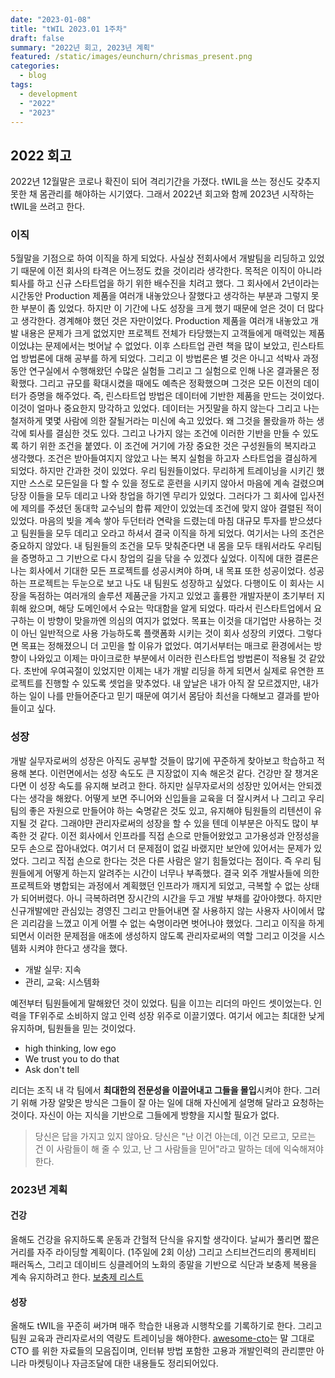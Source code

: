 ```yaml
---
date: "2023-01-08"
title: "tWIL 2023.01 1주차"
draft: false
summary: "2022년 회고, 2023년 계획"
featured: /static/images/eunchurn/chrismas_present.png
categories:
  - blog
tags:
  - development
  - "2022"
  - "2023"
---
```


## 2022 회고

2022년 12월말은 코로나 확진이 되어 격리기간을 가졌다. tWIL을 쓰는 정신도 갖추지 못한 채 몸관리를 해야하는 시기였다. 그래서 2022년 회고와 함께 2023년 시작하는 tWIL을 쓰려고 한다.

### 이직

5월말을 기점으로 하여 이직을 하게 되었다. 사실상 전회사에서 개발팀을 리딩하고 있었기 때문에 이전 회사의 타격은 어느정도 컸을 것이리라 생각한다. 목적은 이직이 아니라 퇴사를 하고 신규 스타트업을 하기 위한 배수진을 치려고 했다. 그 회사에서 2년이라는 시간동안 Production 제품을 여러개 내놓았으나 잘했다고 생각하는 부분과 그렇지 못한 부분이 좀 있었다. 하지만 이 기간에 나도 성장을 크게 했기 때문에 얻은 것이 더 많다고 생각한다. 경계해야 했던 것은 자만이었다. Production 제품을 여러개 내놓았고 개발 내용은 문제가 크게 없었지만 프로젝트 전체가 타당했는지 고객들에게 매력있는 제품이었냐는 문제에서는 벗어날 수 없었다. 이후 스타트업 관련 책을 많이 보았고, 린스타트업 방법론에 대해 공부를 하게 되었다. 그리고 이 방법론은 별 것은 아니고 석박사 과정동안 연구실에서 수행해왔던 수많은 실험들 그리고 그 실험으로 인해 나온 결과물은 정확했다. 그리고 규모를 확대시켰을 때에도 예측은 정확했으며 그것은 모든 이전의 데이터가 증명을 해주었다. 즉, 린스타트업 방법은 데이터에 기반한 제품을 만드는 것이었다. 이것이 얼마나 중요한지 망각하고 있었다. 데이터는 거짓말을 하지 않는다 그리고 나는 철저하게 몇몇 사람에 의한 잘될거라는 미신에 속고 있었다. 왜 그것을 몰랐을까 하는 생각에 퇴사를 결심한 것도 있다. 그리고 나가지 않는 조건에 이러한 기반을 만들 수 있도록 하기 위한 조건을 붙였다. 이 조건에 거기에 가장 중요한 것은 구성원들의 복지라고 생각했다. 조건은 받아들여지지 않았고 나는 복지 실험을 하고자 스타트업을 결심하게 되었다. 하지만 간과한 것이 있었다. 우리 팀원들이었다. 무리하게 트레이닝을 시키긴 했지만 스스로 모든일을 다 할 수 있을 정도로 훈련을 시키지 않아서 마음에 계속 걸렸으며 당장 이들을 모두 데리고 나와 창업을 하기엔 무리가 있었다. 그러다가 그 회사에 입사전에 제의를 주셨던 동대학 교수님의 합류 제안이 있었는데 조건에 맞지 않아 결렬된 적이 있었다. 마음의 빚을 계속 쌓아 두던터라 연락을 드렸는데 마침 대규모 투자를 받으셨다고 팀원들을 모두 데리고 오라고 하셔서 결국 이직을 하게 되었다. 여기서는 나의 조건은 중요하지 않았다. 내 팀원들의 조건을 모두 맞춰준다면 내 몸을 모두 태워서라도 우리팀을 증명하고 그 기반으로 다시 창업의 길을 닦을 수 있겠다 싶었다. 이직에 대한 결론은 나는 회사에서 기대한 모든 프로젝트를 성공시켜야 하며, 내 목표 또한 성공이었다. 성공하는 프로젝트는 두눈으로 보고 나도 내 팀원도 성장하고 싶었다. 다행이도 이 회사는 시장을 독점하는 여러개의 솔루션 제품군을 가지고 있었고 훌륭한 개발자분이 초기부터 지휘해 왔으며, 해당 도메인에서 수요는 막대함을 알게 되었다. 따라서 린스타트업에서 요구하는 이 방향이 맞을까엔 의심의 여지가 없었다. 목표는 이것을 대기업만 사용하는 것이 아닌 일반적으로 사용 가능하도록 플랫폼화 시키는 것이 회사 성장의 키였다. 그렇다면 목표는 정해졌으니 더 고민을 할 이유가 없었다. 여기서부터는 매크로 환경에서는 방향이 나와있고 이제는 마이크로한 부분에서 이러한 린스타트업 방법론이 적용될 것 같았다. 초반에 우여곡절이 있었지만 이제는 내가 개발 리딩을 하게 되면서 실제로 유연한 프로젝트를 진행할 수 있도록 셋업을 맞추었다. 내 앞날은 내가 아직 잘 모르겠지만, 내가 하는 일이 나를 만들어준다고 믿기 때문에 여기서 몸담아 최선을 다해보고 결과를 받아들이고 싶다.

### 성장

개발 실무자로써의 성장은 아직도 공부할 것들이 많기에 꾸준하게 찾아보고 학습하고 적용해 본다. 이런면에서는 성장 속도도 큰 지장없이 지속 해온것 같다. 건강만 잘 챙겨온다면 이 성장 속도를 유지해 보려고 한다. 하지만 실무자로서의 성장만 있어서는 안되겠다는 생각을 해왔다. 어떻게 보면 주니어와 신입들을 교육을 더 잘시켜서 나 그리고 우리팀의 좋은 자원으로 만들어야 하는 숙명같은 것도 있고, 유지해야 팀원들의 리텐션이 유지될 것 같다. 그래야먄 관리자로써의 성장을 할 수 있을 텐데 이부분은 아직도 많이 부족한 것 같다. 이전 회사에서 인프라를 직접 손으로 만들어왔었고 고가용성과 안정성을 모두 손으로 잡아내었다. 여기서 더 문제점이 없길 바랬지만 보안에 있어서는 문제가 있었다. 그리고 직접 손으로 한다는 것은 다른 사람은 알기 힘들었다는 점이다. 즉 우리 팀원들에게 어떻게 하는지 알려주는 시간이 너무나 부족했다. 결국 외주 개발사들에 의한 프로젝트와 병합되는 과정에서 계획했던 인프라가 깨지게 되었고, 극복할 수 없는 상태가 되어버렸다. 아니 극복하려면 장시간의 시간을 두고 개발 부채를 갚아야했다. 하지만 신규개발에만 관심있는 경영진 그리고 만들어내면 잘 사용하지 않는 사용자 사이에서 많은 괴리감을 느꼈고 이게 어쩔 수 없는 숙명이라면 벗어나야 했었다. 그리고 이직을 하게 되면서 이러한 문제점을 애초에 생성하지 않도록 관리자로써의 역할 그리고 이것을 시스템화 시켜야 한다고 생각을 했다.

- 개발 실무: 지속
- 관리, 교육: 시스템화

예전부터 팀원들에게 말해왔던 것이 있었다. 팀을 이끄는 리더의 마인드 셋이었는다. 인력을 TF위주로 소비하지 않고 인력 성장 위주로 이끌기였다. 여기서 에고는 최대한 낮게 유지하며, 팀원들을 믿는 것이었다.

- high thinking, low ego
- We trust you to do that
- Ask don't tell

리더는 조직 내 각 팀에서 **최대한의 전문성을 이끌어내고 그들을 몰입**시켜야 한다. 그러기 위해 가장 알맞은 방식은 그들이 잘 아는 일에 대해 자신에게 설명해 달라고 요청하는 것이다. 자신이 아는 지식을 기반으로 그들에게 방향을 지시할 필요가 없다.

> 당신은 답을 가지고 있지 않아요. 당신은 "난 이건 아는데, 이건 모르고, 모르는 건 이 사람들이 해 줄 수 있고, 난 그 사람들을 믿어"라고 말하는 데에 익숙해져야 한다.

### 2023년 계획

#### 건강

올해도 건강을 유지하도록 운동과 간헐적 단식을 유지할 생각이다. 날씨가 풀리면 짧은 거리를 자주 라이딩할 계획이다. (1주일에 2회 이상) 그리고 스티브건드리의 롱제비티 패러독스, 그리고 데이비드 싱클레어의 노화의 종말을 기반으로 식단과 보충제 복용을 계속 유지하려고 한다. [보충제 리스트](https://github.com/eunchurn/supplements)

#### 성장

올해도 tWIL을 꾸준히 써가며 매주 학습한 내용과 시행착오를 기록하기로 한다. 그리고 팀원 교육과 관리자로서의 역량도 트레이닝을 해야한다. [awesome-cto](https://github.com/kuchin/awesome-cto)는 말 그대로 CTO 를 위한 자료들의 모음집이며, 인터뷰 방법 포함한 고용과 개발인력의 관리뿐만 아니라 마켓팅이나 자금조달에 대한 내용들도 정리되어있다.
